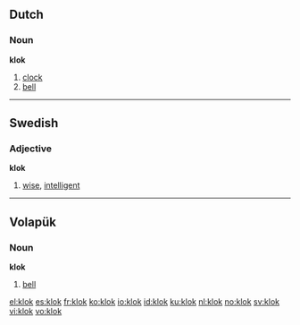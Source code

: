 ==Dutch==

===Noun===
'''klok'''

# [[clock]]
# [[bell]]

----

==Swedish==
{{sv-adj-reg}}

===Adjective===
'''klok'''

# [[wise]], [[intelligent]]

----

==Volapük==

===Noun===
'''klok'''

# [[bell]]

[[el:klok]]
[[es:klok]]
[[fr:klok]]
[[ko:klok]]
[[io:klok]]
[[id:klok]]
[[ku:klok]]
[[nl:klok]]
[[no:klok]]
[[sv:klok]]
[[vi:klok]]
[[vo:klok]]